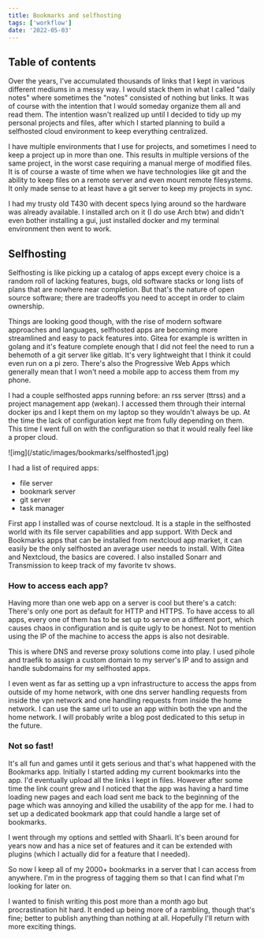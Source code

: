 ```yaml
---
title: Bookmarks and selfhosting
tags: ['workflow']
date: '2022-05-03'
---
```


## Table of contents

<TOCInline toc={props.toc} exclude="Table of Contents" toHeading={2} />

Over the years, I've accumulated thousands of links that I kept in various
different mediums in a messy way. I would stack them in what I called "daily
notes" where sometimes the "notes" consisted of nothing but links. It was of
course with the intention that I would someday organize them all and read them.
The intention wasn't realized up until I decided to tidy up my personal projects
and files, after which I started planning to build a selfhosted cloud
environment to keep everything centralized.

I have multiple environments that I use for projects, and sometimes I need to
keep a project up in more than one. This results in multiple versions of the
same project, in the worst case requiring a manual merge of modified files. It
is of course a waste of time when we have technologies like git and the ability
to keep files on a remote server and even mount remote filesystems. It only made
sense to at least have a git server to keep my projects in sync.

I had my trusty old T430 with decent specs lying around so the hardware was
already available. I installed arch on it (I do use Arch btw) and didn't even
bother installing a gui, just installed docker and my terminal environment then
went to work.

## Selfhosting

Selfhosting is like picking up a catalog of apps except every choice is a random
roll of lacking features, bugs, old software stacks or long lists of plans that
are nowhere near completion. But that's the nature of open source software;
there are tradeoffs you need to accept in order to claim ownership.

Things are looking good though, with the rise of modern software approaches and
languages, selfhosted apps are becoming more streamlined and easy to pack
features into. Gitea for example is written in golang and it's feature complete
enough that I did not feel the need to run a behemoth of a git server like
gitlab. It's very lightweight that I think it could even run on a pi zero.
There's also the Progressive Web Apps which generally mean that I won't need a
mobile app to access them from my phone.

I had a couple selfhosted apps running before: an rss server (ttrss) and a
project management app (wekan). I accessed them through their internal docker
ips and I kept them on my laptop so they wouldn't always be up. At the time the
lack of configuration kept me from fully depending on them. This time I went
full on with the configuration so that it would really feel like a proper cloud.

<div>
![img](/static/images/bookmarks/selfhosted1.jpg)
</div>

I had a list of required apps:

- file server
- bookmark server
- git server
- task manager

First app I installed was of course nextcloud. It is a staple in the selfhosted
world with its file server capabilities and app support. With Deck and Bookmarks
apps that can be installed from nextcloud app market, it can easily be the only
selfhosted an average user needs to install. With Gitea and Nextcloud, the
basics are covered. I also installed Sonarr and Transmission to keep track of my
favorite tv shows.

### How to access each app?

Having more than one web app on a server is cool but there's a catch: There's
only one port as default for HTTP and HTTPS. To have access to all apps, every
one of them has to be set up to serve on a different port, which causes chaos in
configuration and is quite ugly to be honest. Not to mention using the IP of the
machine to access the apps is also not desirable.

This is where DNS and reverse proxy solutions come into play. I used pihole and
traefik to assign a custom domain to my server's IP and to assign and handle
subdomains for my selfhosted apps.

I even went as far as setting up a vpn infrastructure to access the apps from
outside of my home network, with one dns server handling requests from inside
the vpn network and one handling requests from inside the home network. I can
use the same url to use an app within both the vpn and the home network. I will
probably write a blog post dedicated to this setup in the future.

### Not so fast!

It's all fun and games until it gets serious and that's what happened with the
Bookmarks app. Initially I started adding my current bookmarks into the app. I'd
eventually upload all the links I kept in files. However after some time the
link count grew and I noticed that the app was having a hard time loading new
pages and each load sent me back to the beginning of the page which was annoying
and killed the usability of the app for me. I had to set up a dedicated bookmark
app that could handle a large set of bookmarks.

I went through my options and settled with Shaarli. It's been around for years
now and has a nice set of features and it can be extended with plugins (which I
actually did for a feature that I needed).

So now I keep all of my 2000+ bookmarks in a server that I can access from
anywhere. I'm in the progress of tagging them so that I can find what I'm
looking for later on.

I wanted to finish writing this post more than a month ago but procrastination
hit hard. It ended up being more of a rambling, though that's fine; better to
publish anything than nothing at all. Hopefully I'll return with more exciting
things.